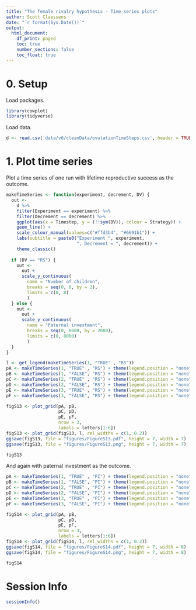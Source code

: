 ```yaml
---
title: "The female rivalry hypothesis - Time series plots"
author: Scott Claessens
date: "`r format(Sys.Date())`"
output:
  html_document:
    df_print: paged
    toc: true
    number_sections: false
    toc_float: true
---
```


# 0. Setup

Load packages.

```r
library(cowplot)
library(tidyverse)
```

Load data.

```r
d <- read.csv('data/v6/cleanData/ovulationTimeSteps.csv', header = TRUE)
```

# 1. Plot time series

Plot a time series of one run with lifetime reproductive success as the outcome.

```r
makeTimeSeries <- function(experiment, decrement, DV) {
  out <-
    d %>%
    filter(Experiment == experiment) %>%
    filter(Decrement == decrement) %>%
    ggplot(aes(x = Timestep, y = (!!sym(DV)), colour = Strategy)) +
    geom_line() +
    scale_colour_manual(values=c("#ffd3b4", "#6691b1")) +
    labs(subtitle = paste0("Experiment ", experiment,
                           ", Decrement = ", decrement)) +
    theme_classic()
  
  if (DV == "RS") {
    out <- 
      out + 
      scale_y_continuous(
        name = "Number of children",
        breaks = seq(0, 8, by = 2),
        limits = c(0, 8)
        )
  } else {
    out <- 
      out + 
      scale_y_continuous(
        name = "Paternal investment",
        breaks = seq(0, 8000, by = 2000),
        limits = c(0, 8000)
        )
  }
}

l <- get_legend(makeTimeSeries(1, "TRUE" , "RS"))
pA <- makeTimeSeries(1, "TRUE" , "RS") + theme(legend.position = "none")
pB <- makeTimeSeries(1, "FALSE", "RS") + theme(legend.position = "none")
pC <- makeTimeSeries(2, "TRUE" , "RS") + theme(legend.position = "none")
pD <- makeTimeSeries(2, "FALSE", "RS") + theme(legend.position = "none")
pE <- makeTimeSeries(3, "TRUE" , "RS") + theme(legend.position = "none")
pF <- makeTimeSeries(3, "FALSE", "RS") + theme(legend.position = "none")

figS13 <- plot_grid(pA, pB,
                    pC, pD,
                    pE, pF,
                    nrow = 3,
                    labels = letters[1:6])
figS13 <- plot_grid(figS13, l, rel_widths = c(1, 0.2))
ggsave(figS13, file = "figures/FigureS13.pdf", height = 7, width = 7)
ggsave(figS13, file = "figures/FigureS13.png", height = 7, width = 7)

figS13
```

And again with paternal investment as the outcome.

```r
pA <- makeTimeSeries(1, "TRUE" , "PI") + theme(legend.position = "none")
pB <- makeTimeSeries(1, "FALSE", "PI") + theme(legend.position = "none")
pC <- makeTimeSeries(2, "TRUE" , "PI") + theme(legend.position = "none")
pD <- makeTimeSeries(2, "FALSE", "PI") + theme(legend.position = "none")
pE <- makeTimeSeries(3, "TRUE" , "PI") + theme(legend.position = "none")
pF <- makeTimeSeries(3, "FALSE", "PI") + theme(legend.position = "none")

figS14 <- plot_grid(pA, pB,
                    pC, pD,
                    pE, pF,
                    nrow = 3,
                    labels = letters[1:6])
figS14 <- plot_grid(figS14, l, rel_widths = c(1, 0.2))
ggsave(figS14, file = "figures/FigureS14.pdf", height = 7, width = 8)
ggsave(figS14, file = "figures/FigureS14.png", height = 7, width = 8)

figS14
```


# Session Info

```r
sessionInfo()
```

